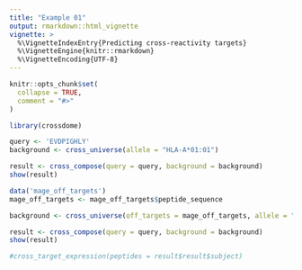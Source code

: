 ```yaml
---
title: "Example 01"
output: rmarkdown::html_vignette
vignette: >
  %\VignetteIndexEntry{Predicting cross-reactivity targets}
  %\VignetteEngine{knitr::rmarkdown}
  %\VignetteEncoding{UTF-8}
---
```


```r
knitr::opts_chunk$set(
  collapse = TRUE,
  comment = "#>"
)
```

```r

library(crossdome)

query <- 'EVDPIGHLY'
background <- cross_universe(allele = "HLA-A*01:01")

result <- cross_compose(query = query, background = background)
show(result)

```

```r

data('mage_off_targets')
mage_off_targets <- mage_off_targets$peptide_sequence

background <- cross_universe(off_targets = mage_off_targets, allele = "HLA-A*01:01")

result <- cross_compose(query = query, background = background)
show(result)

```

```r

#cross_target_expression(peptides = result$result$subject)

```
